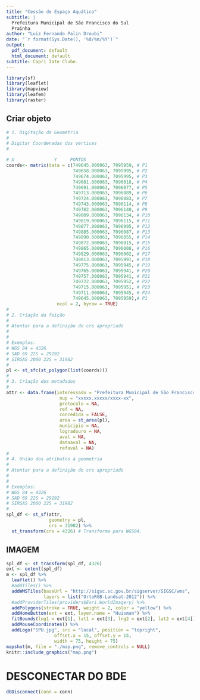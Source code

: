 ```yaml
---
title: "Cessão de Espaço Aquático"
subtitle: |
  Prefeitura Municipal de São Francisco do Sul
  Prainha
author: "Luiz Fernando Palin Droubi"
date: "`r format(Sys.Date(), '%d/%m/%Y')`"
output:
  pdf_document: default
  html_document: default
subtitle: Capri Iate Clube.
---
```


```r
library(sf)
library(leaflet)
library(mapview)
library(leafem)
library(raster)
```


## Criar objeto

```r
# 1. Digitação da Geometria
#  
# Digitar Coordenadas dos vértices
#

# X               Y     PONTOS
coords<- matrix(data = c(749645.000063, 7095959, # P1
                         749658.000063, 7095995, # P2
                         749674.000063, 7095995, # P3
                         749681.000063, 7096018, # P4
                         749691.000063, 7096077, # P5
                         749713.000063, 7096089, # P6
                         749724.000063, 7096083, # P7
                         749743.000063, 7096114, # P8
                         749782.000063, 7096140, # P9
                         749809.000063, 7096134, # P10
                         749819.000063, 7096115, # P11
                         749877.000063, 7096095, # P12
                         749885.000063, 7096087, # P13
                         749890.000063, 7096055, # P14
                         749872.000063, 7096015, # P15
                         749865.000063, 7096008, # P16
                         749829.000063, 7096002, # P17
                         749813.000063, 7095991, # P18
                         749775.000063, 7095945, # P19
                         749765.000063, 7095941, # P20
                         749757.000063, 7095941, # P21
                         749722.000063, 7095952, # P22
                         749715.000063, 7095951, # P23
                         749711.000063, 7095945, # P24
                         749645.000063, 7095959),# P1
                   ncol = 2, byrow = TRUE)
#
# 2. Criação da feição  
#
# Atentar para a definição do crs apropriado
# 
#
# Exemplos:
# WGS 84 = 4326
# SAD 69 22S = 29192
# SIRGAS 2000 22S = 31982
#
pl <- st_sfc(st_polygon(list(coords)))
#
# 3. Criação dos metadados  
#
attr <- data.frame(interessado = "Prefeitura Municipal de São Francisco do Sul",
                    nup = "xxxxx.xxxxx/xxxx-xx",
                    protocolo = NA,
                    ref = NA,
                    concedida = FALSE,
                    area = st_area(pl),
                    municipio = NA,
                    logradouro = NA,
                    aval = NA,
                    dataaval = NA,
                    refaval = NA)
#
# 4. União dos atributos à geometria
#
# Atentar para a definição do crs apropriado
# 
#
# Exemplos:
# WGS 84 = 4326
# SAD 69 22S = 29192
# SIRGAS 2000 22S = 31982
#
spl_df <- st_sf(attr,
                geometry = pl, 
                crs = 31982) %>%
  st_transform(crs = 4326) # Transforma para WGS84.
```

## IMAGEM

```r
spl_df <- st_transform(spl_df, 4326)
ext <- extent(spl_df)
m <- spl_df %>%
  leaflet() %>%
  #addTiles() %>%
  addWMSTiles(baseUrl = "http://sigsc.sc.gov.br/sigserver/SIGSC/wms", 
              layers = list("OrtoRGB-Landsat-2012")) %>%
  #addProviderTiles(providers$Esri.WorldImagery) %>%
  addPolygons(stroke = TRUE, weight = 2, color = "yellow") %>%
  addHomeButton(ext = ext, layer.name = "Huisman") %>%
  fitBounds(lng1 = ext[1], lat1 = ext[3], lng2 = ext[2], lat2 = ext[4]) %>% 
  addMouseCoordinates() %>%
  addLogo("SPU.jpg", src = "local", position = "topright", 
                  offset.x = 15, offset.y = 15, 
                  width = 75, height = 75)
mapshot(m, file = "./map.png", remove_controls = NULL)
knitr::include_graphics("map.png")
```

# DESCONECTAR DO BDE

```r
dbDisconnect(conn = conn)
```

